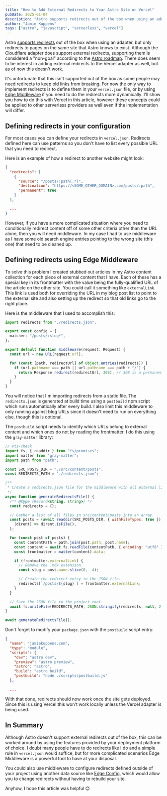 ```yaml
---
title: "How to Add External Redirects to Your Astro Site on Vercel"
pubDate: 2025-01-04
description: "Astro supports redirects out of the box when using an adapter, but only redirects to pages on the same site that Astro knows to exist. Although the Cloudflare adapter does support external redirects, supporting them is considered a \"non-goal\" according to the Astro roadmap. There does seem to be interest in adding external redirects to the Vercel adapter as well, but as of now this doesn't work."
author: "Jamie Kuppens"
tags: ["astro", "javascript", "serverless", "vercel"]
---
```


Astro [supports redirects](https://docs.astro.build/en/guides/routing/#redirects) out of the box
when using an adapter, but only redirects to pages on the same site that Astro knows to exist.
Although the Cloudflare adapter does support external redirects, supporting them is considered a
"non-goal" according to the [Astro
roadmap](https://github.com/withastro/roadmap/blob/main/proposals/0041-redirects.md#non-goals).
There does seem to be interest in adding external redirects to the Vercel adapter as well, but as of
now this doesn't work.

It's unfortunate that this isn't supported out of the box as some people may need redirects to keep
old links from breaking. For now the only way to implement redirects is to define them in your
`vercel.json` file, or by using [Edge Middleware](https://vercel.com/docs/functions/edge-middleware)
if you need to do the redirects more dynamically. I'll show you how to do this with Vercel in this
article, however these concepts could be applied to other serverless providers as well even if the
implementation will differ.

## Defining redirects in your configuration

For most cases you can define your redirects in `vercel.json`. Redirects defined here can use
patterns so you don't have to list every possible URL that you need to redirect.

Here is an example of how a redirect to another website might look:

```json
{
  "redirects": [
    {
      "source": "/posts/:path(.*)",
      "destination": "https://<SOME_OTHER_DOMAIN>.com/posts/:path",
      "permanent": true
    }
  ],

  ...
}
```

However, if you have a more complicated situation where you need to conditionally redirect content
off of some other criteria other than the URL alone, then you will need middleware. In my case I had
to use middleware as I have some old search engine entries pointing to the wrong site (this one)
that need to be cleaned up.

## Defining redirects using Edge Middleware

To solve this problem I created stubbed out articles in my Astro content collection for each piece
of external content that I have. Each of these has a special key in its frontmatter with the value
being the fully-qualified URL of the article on the other site. You could call it something like
`externalLink`. This link is used both for overriding the URL in my blog post list to point to the
external site and also setting up the redirect so that old links go to the right place.

Here is the middleware that I used to accomplish this:

```ts
import redirects from "./redirects.json";

export const config = {
  matcher: "/posts/:slug*",
};

export default function middleware(request: Request) {
  const url = new URL(request.url);

  for (const [path, redirectUrl] of Object.entries(redirects)) {
    if (url.pathname === path || url.pathname === path + "/") {
      return Response.redirect(redirectUrl, 308); // 308 is a permanent redirect
    }
  }
}
```

You will notice that I'm importing redirects from a static file. The `redirects.json` is generated
at build time using a `postbuild` npm script which runs automatically after every build. I also
limit this middleware to only running against blog URLs since it doesn't need to run on everything
else, though this is optional.

The `postbuild` script needs to identify which URLs belong to external content and which ones do
not by reading the frontmatter. I do this using the `gray-matter` library:

```js
// @ts-check
import fs, { readdir } from "fs/promises";
import matter from "gray-matter";
import path from "path";

const SRC_POSTS_DIR = "./src/content/posts";
const REDIRECTS_PATH = "./redirects.json";

/**
 * Create a redirects.json file for the middleware with all external links.
 */
async function generateRedirectsFile() {
  /** @type {Record<string, string>} */
  const redirects = {};

  // Gather a list of all files in src/content/posts into an array.
  const posts = (await readdir(SRC_POSTS_DIR, { withFileTypes: true })).filter(
    (dirent) => dirent.isFile(),
  );

  for (const post of posts) {
    const contentPath = path.join(post.path, post.name);
    const content = await fs.readFile(contentPath, { encoding: "utf8" });
    const frontmatter = matter(content).data;

    if (frontmatter.externalLink) {
      // Remove the .mdx extension.
      const slug = post.name.slice(0, -4);

      // Create the redirect entry in the JSON file.
      redirects[`/posts/${slug}`] = frontmatter.externalLink;
    }
  }

  // Save the JSON file to the project root.
  await fs.writeFile(REDIRECTS_PATH, JSON.stringify(redirects, null, 2));
}

await generateRedirectsFile();
```

Don't forget to modify your `package.json` with the `postbuild` script entry:

```json
{
  "name": "jamiekuppens.com",
  "type": "module",
  "scripts": {
    "dev": "astro dev",
    "preview": "astro preview",
    "astro": "astro",
    "build": "astro build",
    "postbuild": "node ./scripts/postbuild.js"
  },

  ...
```

With that done, redirects should now work once the site gets deployed. Since this is using Vercel
this won't work locally unless the Vercel adapter is being used.

## In Summary

Although Astro doesn't support external redirects out of the box, this can be worked around by using
the features provided by your deployment platform of choice. I doubt many people have to do
redirects like I do and a simple rule in `vercel.json` would suffice, but for more complicated
scenarios Edge Middleware is a powerful tool to have at your disposal.

You could also use middleware to configure redirects defined outside of your project using another
data source like [Edge Config](https://vercel.com/docs/storage/edge-config), which would allow you
to change redirects without having to rebuild your site.

Anyhow, I hope this article was helpful 😊

